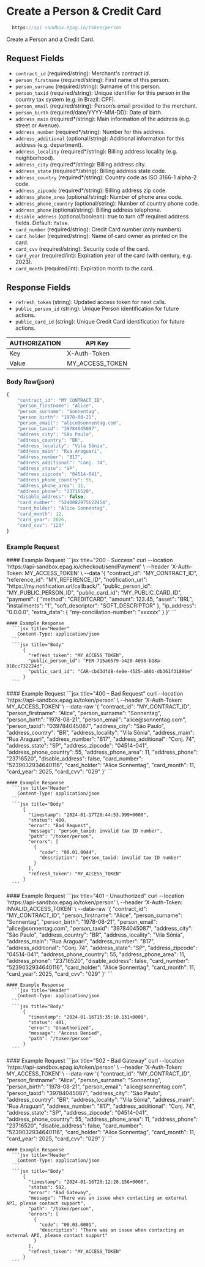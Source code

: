 
# Create a Person & Credit Card

```jsx
  https://api-sandbox.epag.io/token/person
```

Create a Person and a Credit Card.

## Request Fields

- `contract_id` (required/string): Merchant's contract id.
- `person_firstname` (required/string): First name of this person.
- `person_surname` (required/string): Surname of this person.
- `person_taxid` (required/string): Unique identifier for this person in the country tax system (e.g. in Brazil: CPF).
- `person_email` (required/string): Person’s email provided to the merchant.
- `person_birth` (required/date/YYYY-MM-DD): Date of birth.
- `address_main` (required*/string): Main information of the address (e.g. street or Avenue).
- `address_number` (required*/string): Number for this address.
- `address_additional` (optional/string): Additional information for this address (e.g. department).
- `address_locality` (required*/string): Billing address locality (e.g. neighborhood).
- `address_city` (required*/string): Billing address city.
- `address_state` (required*/string): Billing address state code.
- `address_country` (required*/string): Country code as ISO 3166-1 alpha-2 code.
- `address_zipcode` (required*/string): Billing address zip code.
- `address_phone_area` (optional/string): Number of phone area code.
- `address_phone_country` (optional/string): Number of country phone code.
- `address_phone` (optional/string): Billing address telephone.
- `disable_address` (optional/boolean): true to turn off required address fields. Default: `false`.
- `card_number` (required/string): Credit Card number (only numbers).
- `card_holder` (required/string): Name of card owner as printed on the card.
- `card_cvv` (required/string): Security code of the card.
- `card_year` (required/int): Expiration year of the card (with century, e.g. 2023).
- `card_month` (required/int): Expiration month to the card.

## Response Fields

- `refresh_token` (string): Updated access token for next calls.
- `public_person_id` (string): Unique Person identification for future actions.
- `public_card_id` (string): Unique Credit Card identification for future actions.

| AUTHORIZATION | API Key         | 
| ------------- | --------------- |
| Key           | X-Auth-Token    |
| Value         | MY_ACCESS_TOKEN |

### Body Raw(json)

```jsx title="json"
{
    "contract_id": "MY_CONTRACT_ID",
    "person_firstname": "Alice",
    "person_surname": "Sonnentag",
    "person_birth": "1978-08-21",
    "person_email": "alice@sonnentag.com",
    "person_taxid": "39784045087",
    "address_city": "São Paulo",
    "address_country": "BR",
    "address_locality": "Vila Sônia",
    "address_main": "Rua Araguari",
    "address_number": "817",
    "address_additional": "Conj. 74",
    "address_state": "SP",
    "address_zipcode": "04514-041",
    "address_phone_country": 55,
    "address_phone_area": 11,
    "address_phone": "23716520",
    "disable_address": false,
    "card_number": "5240082975622454",
    "card_holder": "Alice Sonnentag",
    "card_month": 12,
    "card_year": 2026,
    "card_cvv": "123"
}
```

### Example Request

<Tabs>
  <TabItem value="success" label="200 - Success">
    #### Example Request
      ```jsx title="200 - Success"
          curl --location 'https://api-sandbox.epag.io/checkout/sendPayment' \
          --header 'X-Auth-Token: MY_ACCESS_TOKEN' \
          --data '{
              "contract_id": "MY_CONTRACT_ID",
              "reference_id": "MY_REFERENCE_ID",
              "notification_url": "https://my.notification.url/callback/",
              "public_person_id": "MY_PUBLIC_PERSON_ID",
              "public_card_id": "MY_PUBLIC_CARD_ID",
              "payment": {
                  "method": "CREDITCARD",
                  "amount": 123.45,
                  "asset": "BRL",
                  "installments": "1",
                  "soft_descriptor": "SOFT_DESCRIPTOR"
              },
              "ip_address": "0.0.0.0",
              "extra_data": {
                  "my-conciliation-number": "xxxxxx"
              }
          }'
      ```

    #### Example Response
      ```jsx title="Header"
        Content-Type: application/json
      ```  
      ```jsx title="Body"
          {
            "refresh_token": "MY_ACCESS_TOKEN",
            "public_person_id": "PER-715a6579-e420-4098-b18a-918cc732224d",
            "public_card_id": "CAR-cbd3dfd8-4e0e-4525-a80b-db361f3189be"
          }
      ```
  </TabItem>
  <TabItem value="bad-request" label="400 - Bad Request">
    #### Example Request
      ```jsx title="400 - Bad Request"
          curl --location 'https://api-sandbox.epag.io/token/person' \
          --header 'X-Auth-Token: MY_ACCESS_TOKEN' \
          --data-raw '{
              "contract_id": "MY_CONTRACT_ID",
              "person_firstname": "Alice",
              "person_surname": "Sonnentag",
              "person_birth": "1978-08-21",
              "person_email": "alice@sonnentag.com",
              "person_taxid": "039784045087",
              "address_city": "São Paulo",
              "address_country": "BR",
              "address_locality": "Vila Sônia",
              "address_main": "Rua Araguari",
              "address_number": "817",
              "address_additional": "Conj. 74",
              "address_state": "SP",
              "address_zipcode": "04514-041",
              "address_phone_country": 55,
              "address_phone_area": 11,
              "address_phone": "23716520",
              "disable_address": false,
              "card_number": "5239032934640116",
              "card_holder": "Alice Sonnentag",
              "card_month": 11,
              "card_year": 2025,
              "card_cvv": "029"
          }'
      ```

    #### Example Response
      ```jsx title="Header"
        Content-Type: application/json
      ```  
      ```jsx title="Body"
          {
            "timestamp": "2024-01-17T20:44:53.999+0000",
            "status": 400,
            "error": "Bad Request",
            "message": "person_taxid: invalid tax ID number",
            "path": "/token/person",
            "errors": [
              {
                "code": "00.01.0044",
                "description": "person_taxid: invalid tax ID number"
              }
            ],
            "refresh_token": "MY_ACCESS_TOKEN"
          }
      ```
  </TabItem>
  <TabItem value="unauthorized" label="401 - Unauthorized">
    #### Example Request
      ```jsx title="401 - Unauthorized"
          curl --location 'https://api-sandbox.epag.io/token/person' \
          --header 'X-Auth-Token: INVALID_ACCESS_TOKEN' \
          --data-raw '{
              "contract_id": "MY_CONTRACT_ID",
              "person_firstname": "Alice",
              "person_surname": "Sonnentag",
              "person_birth": "1978-08-21",
              "person_email": "alice@sonnentag.com",
              "person_taxid": "39784045087",
              "address_city": "São Paulo",
              "address_country": "BR",
              "address_locality": "Vila Sônia",
              "address_main": "Rua Araguari",
              "address_number": "817",
              "address_additional": "Conj. 74",
              "address_state": "SP",
              "address_zipcode": "04514-041",
              "address_phone_country": 55,
              "address_phone_area": 11,
              "address_phone": "23716520",
              "disable_address": false,
              "card_number": "5239032934640116",
              "card_holder": "Alice Sonnentag",
              "card_month": 11,
              "card_year": 2025,
              "card_cvv": "029"
          }'
      ```

    #### Example Response
      ```jsx title="Header"
        Content-Type: application/json
      ```  
      ```jsx title="Body"
          {
            "timestamp": "2024-01-16T15:35:10.131+0000",
            "status": 401,
            "error": "Unauthorized",
            "message": "Access Denied",
            "path": "/token/person"
          }
      ```
  </TabItem>
  <TabItem value="bad-gateway" label="502 - Bad Gateway">
    #### Example Request
      ```jsx title="502 - Bad Gateway"
          curl --location 'https://api-sandbox.epag.io/token/person' \
          --header 'X-Auth-Token: MY_ACCESS_TOKEN' \
          --data-raw '{
              "contract_id": "MY_CONTRACT_ID",
              "person_firstname": "Alice",
              "person_surname": "Sonnentag",
              "person_birth": "1978-08-21",
              "person_email": "alice@sonnentag.com",
              "person_taxid": "39784045087",
              "address_city": "São Paulo",
              "address_country": "BR",
              "address_locality": "Vila Sônia",
              "address_main": "Rua Araguari",
              "address_number": "817",
              "address_additional": "Conj. 74",
              "address_state": "SP",
              "address_zipcode": "04514-041",
              "address_phone_country": 55,
              "address_phone_area": 11,
              "address_phone": "23716520",
              "disable_address": false,
              "card_number": "5239032934640116",
              "card_holder": "Alice Sonnentag",
              "card_month": 11,
              "card_year": 2025,
              "card_cvv": "029"
          }'
      ```

    #### Example Response
      ```jsx title="Header"
        Content-Type: application/json
      ```  
      ```jsx title="Body"
          {
            "timestamp": "2024-01-16T20:12:28.156+0000",
            "status": 502,
            "error": "Bad Gateway",
            "message": "There was an issue when contacting an external API, please contact support",
            "path": "/token/person",
            "errors": [
              {
                "code": "00.03.0001",
                "description": "There was an issue when contacting an external API, please contact support"
              }
            ],
            "refresh_token": "MY_ACCESS_TOKEN"
          }
      ```
  </TabItem>
</Tabs>

